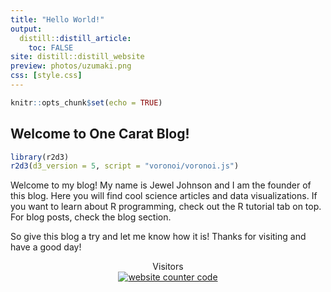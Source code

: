 ```yaml
---
title: "Hello World!"
output: 
  distill::distill_article:
    toc: FALSE
site: distill::distill_website
preview: photos/uzumaki.png
css: [style.css]
---
```


```r
knitr::opts_chunk$set(echo = TRUE)
```
 
## Welcome to One Carat Blog!
 
```r
library(r2d3)
r2d3(d3_version = 5, script = "voronoi/voronoi.js")
```

Welcome to my blog! My name is Jewel Johnson and I am the founder of this blog. Here you will find cool science articles and data visualizations. If you want to learn about R programming, check out the R tutorial tab on top. For blog posts, check the blog section.

So give this blog a try and let me know how it is! Thanks for visiting and have a good day!

<center>Visitors<center>
<center><div id="sfcxqmebarkplgkzwtm8bz2lp8pnnllbeal"></div>
<script type="text/javascript" src="https://counter7.stat.ovh/private/counter.js?c=xqmebarkplgkzwtm8bz2lp8pnnllbeal&down=async" async></script>
<noscript><a href="https://www.freecounterstat.com" title="website counter code"><img src="https://counter7.stat.ovh/private/freecounterstat.php?c=xqmebarkplgkzwtm8bz2lp8pnnllbeal" border="0" title="website counter code" alt="website counter code"></a></noscript>
</div><center>



